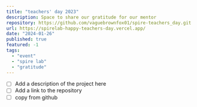 ```yaml
---
title: "teachers' day 2023"
description: Space to share our gratitude for our mentor
repository: https://github.com/vaguebrownfox01/spire-teachers_day.git
url: https://spirelab-happy-teachers-day.vercel.app/
date: "2024-01-26"
published: true
featured: -1
tags:
  - "event"
  - "spire lab"
  - "gratitude"
---
```


- [ ] Add a description of the project here
- [ ] Add a link to the repository
- [ ] copy from github
